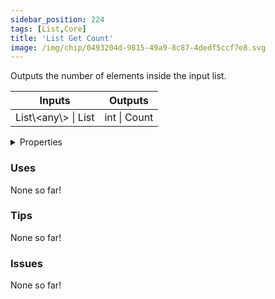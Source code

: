 ```yaml
---
sidebar_position: 224
tags: [List,Core]
title: 'List Get Count'
image: /img/chip/0493204d-9815-49a9-8c87-4dedf5ccf7e8.svg
---
```


Outputs the number of elements inside the input list.



<IChip uuid="0493204d-9815-49a9-8c87-4dedf5ccf7e8"/>

<table><thead><tr><th>Inputs</th><th>Outputs</th></tr></thead><tbody><tr><td>List\&lt;any\&gt; | List</td><td>int | Count</td></tr></tbody></table>

<details>
  <summary>Properties</summary>
  <div>
    <div>
    <table>
      <tbody>
        <tr>
          <td>Is beta required?</td>
          <td>No</td>
        </tr>
        <tr>
          <td>Is chip a trolling risk?</td>
          <td>No</td>
        </tr>
        <tr>
          <td>Is chip a role assignment risk?</td>
          <td>No</td>
        </tr>
        <tr>
          <td>Chip UUID</td>
          <td>0493204d-9815-49a9-8c87-4dedf5ccf7e8</td>
        </tr>
        <tr>
          <td>Room availability</td>
          <td>Available everywhere</td>
        </tr>
      </tbody>
    </table>
    </div>
  </div>
</details>

### Uses

None so far!

### Tips

None so far!

### Issues

None so far!